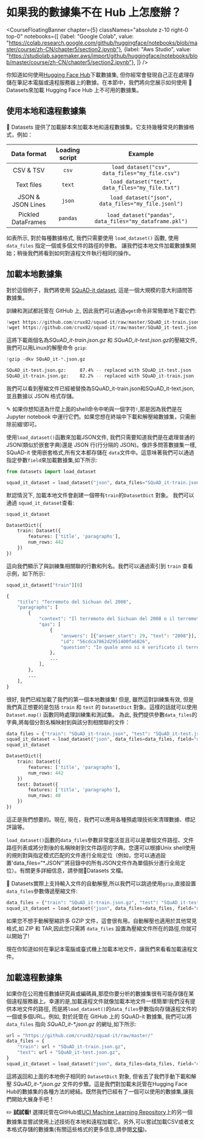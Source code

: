 # 如果我的數據集不在 Hub 上怎麼辦？

<CourseFloatingBanner chapter={5}
  classNames="absolute z-10 right-0 top-0"
  notebooks={[
    {label: "Google Colab", value: "https://colab.research.google.com/github/huggingface/notebooks/blob/master/course/zh-CN/chapter5/section2.ipynb"},
    {label: "Aws Studio", value: "https://studiolab.sagemaker.aws/import/github/huggingface/notebooks/blob/master/course/zh-CN/chapter5/section2.ipynb"},
]} />

你知道如何使用[Hugging Face Hub](https://huggingface.co/datasets)下載數據集, 但你經常會發現自己正在處理存儲在筆記本電腦或遠程服務器上的數據。在本節中，我們將向您展示如何使用 🤗 Datasets來加載 Hugging Face Hub 上不可用的數據集。

<Youtube id="HyQgpJTkRdE"/>

## 使用本地和遠程數據集

🤗 Datasets 提供了加載腳本來加載本地和遠程數據集。它支持幾種常見的數據格式，例如：

|    Data format     | Loading script |                         Example                         |
| :----------------: | :------------: | :-----------------------------------------------------: |
|     CSV & TSV      |     `csv`      |     `load_dataset("csv", data_files="my_file.csv")`     |
|     Text files     |     `text`     |    `load_dataset("text", data_files="my_file.txt")`     |
| JSON & JSON Lines  |     `json`     |   `load_dataset("json", data_files="my_file.jsonl")`    |
| Pickled DataFrames |    `pandas`    | `load_dataset("pandas", data_files="my_dataframe.pkl")` |

如表所示, 對於每種數據格式, 我們只需要使用 `load_dataset()` 函數, 使用 `data_files` 指定一個或多個文件的路徑的參數。 讓我們從本地文件加載數據集開始；稍後我們將看到如何對遠程文件執行相同的操作。

## 加載本地數據集

對於這個例子，我們將使用 [SQuAD-it dataset](https://github.com/crux82/squad-it/), 這是一個大規模的意大利語問答數據集。

訓練和測試都託管在 GitHub 上, 因此我們可以通過`wget`命令非常簡單地下載它們:

```python
!wget https://github.com/crux82/squad-it/raw/master/SQuAD_it-train.json.gz
!wget https://github.com/crux82/squad-it/raw/master/SQuAD_it-test.json.gz
```

這將下載兩個名為*SQuAD_it-train.json.gz* 和 *SQuAD_it-test.json.gz*的壓縮文件, 我們可以用Linux的解壓命令 `gzip`:

```python
!gzip -dkv SQuAD_it-*.json.gz
```

```bash
SQuAD_it-test.json.gz:	   87.4% -- replaced with SQuAD_it-test.json
SQuAD_it-train.json.gz:	   82.2% -- replaced with SQuAD_it-train.json
```

我們可以看到壓縮文件已經被替換為SQuAD_it-train.json和SQuAD_it-text.json,並且數據以 JSON 格式存儲。

<Tip>

✎ 如果你想知道為什麼上面的shell命令中喲與一個字符`!`,那是因為我們是在 Jupyter notebook 中運行它們。如果您想在終端中下載和解壓縮數據集，只需刪除前綴!即可。

</Tip>

使用`load_dataset()`函數來加載JSON文件, 我們只需要知道我們是在處理普通的 JSON(類似於嵌套字典)還是 JSON 行(行分隔的 JSON)。像許多問答數據集一樣, SQuAD-it 使用嵌套格式,所有文本都存儲在 `data`文件中。這意味著我們可以通過指定參數`field`來加載數據集,如下所示:

```py
from datasets import load_dataset

squad_it_dataset = load_dataset("json", data_files="SQuAD_it-train.json", field="data")
```

默認情況下, 加載本地文件會創建一個帶有`train`的`DatasetDict` 對象。 我們可以通過 `squad_it_dataset`查看:

```py
squad_it_dataset
```

```python out
DatasetDict({
    train: Dataset({
        features: ['title', 'paragraphs'],
        num_rows: 442
    })
})
```

這向我們顯示了與訓練集相關聯的行數和列名。我們可以通過索引到 `train` 查看示例，如下所示:

```py
squad_it_dataset["train"][0]
```

```python out
{
    "title": "Terremoto del Sichuan del 2008",
    "paragraphs": [
        {
            "context": "Il terremoto del Sichuan del 2008 o il terremoto...",
            "qas": [
                {
                    "answers": [{"answer_start": 29, "text": "2008"}],
                    "id": "56cdca7862d2951400fa6826",
                    "question": "In quale anno si è verificato il terremoto nel Sichuan?",
                },
                ...
            ],
        },
        ...
    ],
}
```

很好, 我們已經加載了我們的第一個本地數據集! 但是, 雖然這對訓練集有效, 但是我們真正想要的是包括 `train` 和 `test` 的 `DatasetDict` 對象。這樣的話就可以使用 `Dataset.map()` 函數同時處理訓練集和測試集。 為此, 我們提供參數`data_files`的字典,將每個分割名稱映射到與該分割相關聯的文件：

```py
data_files = {"train": "SQuAD_it-train.json", "test": "SQuAD_it-test.json"}
squad_it_dataset = load_dataset("json", data_files=data_files, field="data")
squad_it_dataset
```

```python out
DatasetDict({
    train: Dataset({
        features: ['title', 'paragraphs'],
        num_rows: 442
    })
    test: Dataset({
        features: ['title', 'paragraphs'],
        num_rows: 48
    })
})
```

這正是我們想要的。現在, 現在，我們可以應用各種預處理技術來清理數據、標記評論等。

<Tip>

`load_dataset()`函數的`data_files`參數非常靈活並且可以是單個文件路徑、文件路徑列表或將分割後的名稱映射到文件路徑的字典。您還可以根據Unix shell使用的規則對與指定模式匹配的文件進行全局定位（例如，您可以通過設置'data_files=“*.JSON”'將目錄中的所有JSON文件作為單個拆分進行全局定位）。有關更多詳細信息，請參閱🤗Datasets 文檔。

</Tip>

🤗 Datasets實際上支持輸入文件的自動解壓,所以我們可以跳過使用`gzip`,直接設置 `data_files`參數傳遞壓縮文件:

```py
data_files = {"train": "SQuAD_it-train.json.gz", "test": "SQuAD_it-test.json.gz"}
squad_it_dataset = load_dataset("json", data_files=data_files, field="data")
```

如果您不想手動解壓縮許多 GZIP 文件，這會很有用。自動解壓也適用於其他常見格式,如 ZIP 和 TAR,因此您只需將 `data_files` 設置為壓縮文件所在的路徑,你就可以開始了!

現在你知道如何在筆記本電腦或臺式機上加載本地文件，讓我們來看看加載遠程文件。

## 加載遠程數據集

如果你在公司擔任數據研究員或編碼員,那麼你要分析的數據集很有可能存儲在某個遠程服務器上。幸運的是,加載遠程文件就像加載本地文件一樣簡單!我們沒有提供本地文件的路徑, 而是將`load_dataset()`的`data_files`參數指向存儲遠程文件的一個或多個URL。例如, 對於託管在 GitHub 上的 SQuAD-it 數據集, 我們可以將 `data_files` 指向 _SQuAD_it-*.json.gz_ 的網址,如下所示:

```py
url = "https://github.com/crux82/squad-it/raw/master/"
data_files = {
    "train": url + "SQuAD_it-train.json.gz",
    "test": url + "SQuAD_it-test.json.gz",
}
squad_it_dataset = load_dataset("json", data_files=data_files, field="data")
```

這將返回和上面的本地例子相同的 `DatasetDict` 對象, 但省去了我們手動下載和解壓 _SQuAD_it-*.json.gz_ 文件的步驟。這是我們對加載未託管在Hugging Face Hub的數據集的各種方法的總結。既然我們已經有了一個可以使用的數據集,讓我們開始大展身手吧！

<Tip>

✏️ **試試看!** 選擇託管在GitHub或[UCI Machine Learning Repository](https://archive.ics.uci.edu/ml/index.php)上的另一個數據集並嘗試使用上述技術在本地和遠程加載它。另外,可以嘗試加載CSV或者文本格式存儲的數據集(有關這些格式的更多信息,請參閱[文檔](https://huggingface.co/docs/datasets/loading.html#local-and-remote-files))。

</Tip>


